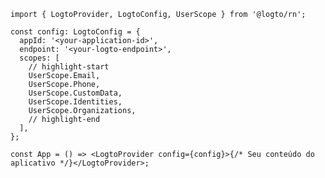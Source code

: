 ```tsx title="App.tsx"
import { LogtoProvider, LogtoConfig, UserScope } from '@logto/rn';

const config: LogtoConfig = {
  appId: '<your-application-id>',
  endpoint: '<your-logto-endpoint>',
  scopes: [
    // highlight-start
    UserScope.Email,
    UserScope.Phone,
    UserScope.CustomData,
    UserScope.Identities,
    UserScope.Organizations,
    // highlight-end
  ],
};

const App = () => <LogtoProvider config={config}>{/* Seu conteúdo do aplicativo */}</LogtoProvider>;
```
